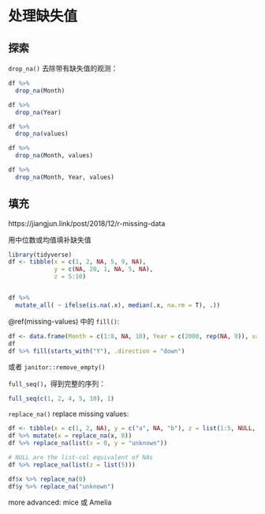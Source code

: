 

# 处理缺失值  {#handling-missing-values}  


## 探索  

`drop_na()` 去除带有缺失值的观测：  

```r
df %>% 
  drop_na(Month)

df %>% 
  drop_na(Year)

df %>% 
  drop_na(values)
```

```r
df %>% 
  drop_na(Month, values)

df %>% 
  drop_na(Month, Year, values)
```


## 填充

https://jiangjun.link/post/2018/12/r-missing-data  

用中位数或均值填补缺失值   

```r
library(tidyverse)
df <- tibble(x = c(1, 2, NA, 5, 9, NA),
             y = c(NA, 20, 1, NA, 5, NA),
             z = 5:10)


df %>% 
  mutate_all( ~ ifelse(is.na(.x), median(.x, na.rm = T), .))
```

\@ref(missing-values) 中的 `fill()`:  

```r
df <- data.frame(Month = c(1:8, NA, 10), Year = c(2000, rep(NA, 9)), values = c(NA, 12:20))
df
df %>% fill(starts_with("Y"), .direction = "down")
```




或者 `janitor::remove_empty()`  


`full_seq()`，得到完整的序列：  

```r
full_seq(c(1, 2, 4, 5, 10), 1)
```


`replace_na()` replace missing values:  

```r
df <- tibble(x = c(1, 2, NA), y = c("a", NA, "b"), z = list(1:5, NULL, 10:20))
df %>% mutate(x = replace_na(x, 0))
df %>% replace_na(list(x = 0, y = "unknown"))
```


```r
# NULL are the list-col equivalent of NAs
df %>% replace_na(list(z = list(5)))
```

```r
df$x %>% replace_na(0)
df$y %>% replace_na("unknown")
```




more advanced:  mice 或 Amelia


